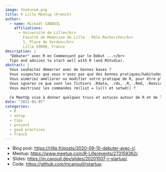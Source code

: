 ```yaml
---
image: featured.png
title: R Lille Meetup (French)
author:
  - name: Mickaël CANOUIL
    affiliations:
      - Université de Lille</br>
        Faculté de Médecine de Lille - Pôle Recherche</br>
        1, Place de Verdun</br>
        Lille 59000, France
description: |
  "Débuter" avec R en Commençant par le Début ...</br>
  Tips and advices to start well with R (and RStudio).
abstract: |
  Vous souhaitez démarrer avec de bonnes bases ?
  Vous suspectez que vous n'avez pas que des bonnes pratiques/habitudes ?
  Vous aimeriez améliorer ou modifier votre pratique de R, pour être plus efficace et plus autonome ?
  Vous ignorez ce que sont les fichiers .Rdata, .rds, .R, .Rmd, .Renviron et/ou .Rprofile ?
  Vous maitrisez les commandes rm(list = ls()) et setwd() ?
  
  Ce MeetUp vise à donner quelques trucs et astuces autour de R et de l'IDE Rstudio, ainsi qu'ouvrir la discussion sur quelques "règles/conventions" de bonnes pratiques dans un objectif de reproductibilité.
date: "2021-01-07"
categories:
  - R
  - setup
  - tips
  - project
  - good practices
  - french
---
```


- Blog post: <https://rlille.fr/posts/2020-09-10-debuter-avec-r/>.
- Meetup: <https://www.meetup.com/R-Lille/events/273159362/>.
- Slides: <https://m.canouil.dev/slides/20201007-r-startup/>.
- Code: <https://github.com/mcanouil/rstartup>.
